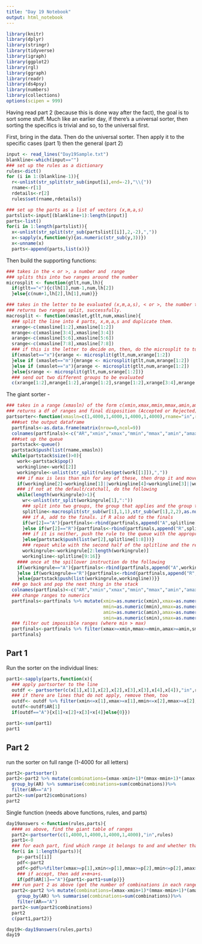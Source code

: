 ```yaml
---
title: "Day 19 Notebook"
output: html_notebook
---
```


```r
library(knitr)
library(dplyr)
library(stringr)
library(tidyverse)
library(igraph)
library(ggplot2)
library(rgl)
library(ggraph)
library(readr)
library(ds4psy)
library(numbers)
library(collections)
options(scipen = 999)
```

Having read part 2 (because this is done way after the fact), the goal is to sort some stuff.  Much like an earlier day, if there's a universal sorter, then sorting the specifics is trivial and so, to the universal first.

First, bring in the data. Then do the universal sorter. Then apply it to the specific cases (part 1) then the general (part 2)


```r
input <- read_lines("Day19Sample.txt")
blankline<-which(input=="")
### set up the rules as a dictionary
rules<-dict()
for (i in 1:(blankline-1)){
  r<-unlist(str_split(str_sub(input[i],end=-2),"\\{"))
  rname<-r[1]
  rdetails<-r[2]
  rules$set(rname,rdetails)}

### set up the parts as a list of vectors (x,m,a,s)
partslist<-input[(blankline+1):length(input)]
parts<-list()
for(i in 1:length(partslist)){
  x<-unlist(str_split(str_sub(partslist[[i]],2,-2),","))
  x<-sapply(x,function(y){as.numeric(str_sub(y,3))})
  x<-unname(x)
  parts<-append(parts,list(x))}
```

Then build the supporting functions:

```r
### takes in the < or >, a number and  range
### splits this into two ranges around the number
microsplit <- function(gtlt,num,lh){
  if(gtlt=="<"){c(lh[1],num-1,num,lh[2])
  }else{c(num+1,lh[2],lh[1],num)}}

### takes in the letter to be evaluated (x,m,a,s), < or >, the number to split by, and the full x,m,a,s of the line
### returns two ranges split, successfully.
macrosplit <- function(xmaslet,gtlt,num,xmasline){
  ### split the line into 4 parts, x,m,a,s and duplicate them.
  xrange<-c(xmasline[1:2],xmasline[1:2])
  mrange<-c(xmasline[3:4],xmasline[3:4])
  arange<-c(xmasline[5:6],xmasline[5:6])
  srange<-c(xmasline[7:8],xmasline[7:8])
  ### if this is the letter to decide on, then, do the microsplit to turn it into two different ranges
  if(xmaslet=="x"){xrange <- microsplit(gtlt,num,xrange[1:2])
  }else if (xmaslet=="m"){mrange <- microsplit(gtlt,num,mrange[1:2])
  }else if (xmaslet=="a"){arange <- microsplit(gtlt,num,arange[1:2])
  }else{srange <- microsplit(gtlt,num,srange[1:2])}
  ### send out two different groups to be evaluated 
  c(xrange[1:2],mrange[1:2],arange[1:2],srange[1:2],xrange[3:4],mrange[3:4],arange[3:4],srange[3:4])}
```

The giant sorter - 

```r
### takes in a range (xmasln) of the form c(xmin,xmax,mmin,mmax,amin,amax,smin,smax) a rulename, and a rule list
### returns a df of ranges and final disposition (Accepted or Rejected) 
partsorter<-function(xmasln=c(1,4000,1,4000,1,4000,1,4000),rname="in",rulelist=rules){
  ###set the output dataframe
  partfinals<-as.data.frame(matrix(nrow=0,ncol=9))
  colnames(partfinals)<-c("AR","xmin","xmax","mmin","mmax","amin","amax","smin","smax")
  ###set up the queue
  partstack<-queue()
  partstack$push(list(rname,xmasln))
  while(partstack$size()>0){
    work<-partstack$pop()
    workingline<-work[[2]]
    workingrule<-unlist(str_split(rules$get(work[[1]]),","))
    ### if max is less than min for any of these, then drop it and move to the next
    if(workingline[2]<workingline[1]||workingline[4]<workingline[3]||workingline[6]<workingline[5]||workingline[8]<workingline[7]){next}
    ### if not at the default/catchall, do the following 
    while(length(workingrule)>1){
      wr<-unlist(str_split(workingrule[1],":"))
      ### split into two groups, the group that applies and the group that is passed forward
      splitline<-macrosplit(str_sub(wr[1],1,1),str_sub(wr[1],2,2),as.numeric(str_sub(wr[1],3)),workingline)
      ### if A, add to the finals. if R also add to the finals
      if(wr[2]=="A"){partfinals<-rbind(partfinals,append("A",splitline[1:8]))
      }else if(wr[2]=="R"){partfinals<-rbind(partfinals,append("R",splitline[1:8]))
      ### if it is neither, push the rule to the queue with the appropriate half of the split 
      }else{partstack$push(list(wr[2],splitline[1:8]))}
      ### repeat while with the second half of the splitline and the rest of the workingrule
      workingrule<-workingrule[2:length(workingrule)]
      workingline<-splitline[9:16]}
    #### once at the spillover instruction do the following
    if(workingrule=="A"){partfinals<-rbind(partfinals,append("A",workingline))
    }else if(workingrule=="R"){partfinals<-rbind(partfinals,append("R",workingline))
    }else{partstack$push(list(workingrule,workingline))}}
  ### go back and pop the next thing in the stack
  colnames(partfinals)<-c("AR","xmin","xmax","mmin","mmax","amin","amax","smin","smax")
  ### change ranges to numerics
  partfinals<-partfinals %>% mutate(xmin=as.numeric(xmin),xmax=as.numeric(xmax),
                                    mmin=as.numeric(mmin),mmax=as.numeric(mmax),
                                    amin=as.numeric(amin),amax=as.numeric(amax),
                                    smin=as.numeric(smin),smax=as.numeric(smax))
  ### filter out impossible ranges (where min > max)
  partfinals<-partfinals %>% filter(xmax>=xmin,mmax>=mmin,amax>=amin,smax>=smin)
  partfinals}
```

## Part 1
Run the sorter on the individual lines:
```r
part1<-sapply(parts,function(x){
  ### apply partsorter to the line
  outdf <- partsorter(c(x[1],x[1],x[2],x[2],x[3],x[3],x[4],x[4]),"in",rules)
  ### if there are lines that do not apply, remove them, too
  outdf<- outdf %>% filter(xmin<=x[1],xmax>=x[1],mmin<=x[2],mmax>=x[2],amin<=x[3],amax>=x[3],smin<=x[4],smax>=x[4])%>%select(AR)
  outdf<-outdf$AR[1]
  if(outdf=="A"){x[1]+x[2]+x[3]+x[4]}else{0}})

part1<-sum(part1)
part1
```
## Part 2
run the sorter on full range (1-4000 for all letters)
```r
part2<-partsorter()
part2<-part2 %>% mutate(combinations=(xmax-xmin+1)*(mmax-mmin+1)*(amax-amin+1)*(smax-smin+1))%>%
  group_by(AR) %>% summarise(combinations=sum(combinations))%>%
  filter(AR=="A")
part2<-sum(part2$combinations)
part2
```

Single function (needs above functions, rules, and parts)
```r
day19answers <-function(rules,parts){
  #### as above, find the giant table of ranges
  part2<-partsorter(c(1,4000,1,4000,1,4000,1,4000),"in",rules)
  part1<-0
  ### for each part, find which range it belongs to and and whether that's an accept or reject
  for(i in 1:length(parts)){
    p<-parts[[i]]
    pdf<-part2
    pdf<-pdf%>%filter(xmax>=p[1],xmin<=p[1],mmax>=p[2],mmin<=p[2],amax>=p[3],amin<=p[3],smax>=p[4],smin<=p[4])
    ### if accept, then add x+m+a+s.
    if(pdf$AR[1]=="A"){part1<-part1+sum(p)}}
  ### run part 2 as above (get the number of combinations in each range, filter & add the accepted ones)
  part2<-part2 %>% mutate(combinations=(xmax-xmin+1)*(mmax-mmin+1)*(amax-amin+1)*(smax-smin+1))%>%
    group_by(AR) %>% summarise(combinations=sum(combinations))%>%
    filter(AR=="A")
  part2<-sum(part2$combinations)
  part2
  c(part1,part2)}
```


```r
day19<-day19answers(rules,parts)
day19
```


